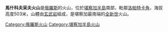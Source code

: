 '''馬什科夫采夫火山'''是[[俄羅斯|俄羅斯]]的火山，位於[[堪察加半島|堪察加半島]]南部，毗鄰[[洛帕特卡角|洛帕特卡角]]，海拔高度503米，山體由[[玄武岩|玄武岩]]組成，是堪察加最南端的[[全新世|全新世]]火山。

{{Russia-geo-stub}}
[[Category:俄羅斯火山|Category:俄羅斯火山]]
[[Category:堪察加半島火山|Category:堪察加半島火山]]
